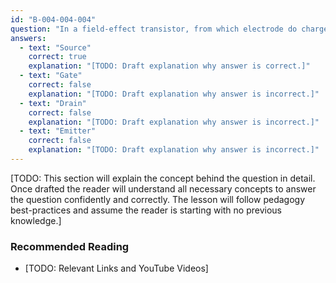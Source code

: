 ```yaml
---
id: "B-004-004-004"
question: "In a field-effect transistor, from which electrode do charge carriers enter the channel?"
answers:
  - text: "Source"
    correct: true
    explanation: "[TODO: Draft explanation why answer is correct.]"
  - text: "Gate"
    correct: false
    explanation: "[TODO: Draft explanation why answer is incorrect.]"
  - text: "Drain"
    correct: false
    explanation: "[TODO: Draft explanation why answer is incorrect.]"
  - text: "Emitter"
    correct: false
    explanation: "[TODO: Draft explanation why answer is incorrect.]"
---
```


[TODO: This section will explain the concept behind the question in detail. Once drafted the reader will understand all necessary concepts to answer the question confidently and correctly. The lesson will follow pedagogy best-practices and assume the reader is starting with no previous knowledge.]

### Recommended Reading

- [TODO: Relevant Links and YouTube Videos]
